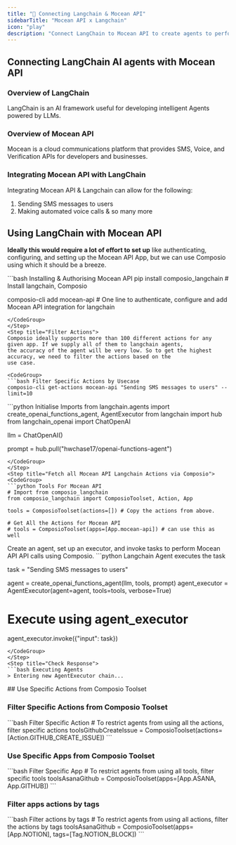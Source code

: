 ```yaml
---
title: "🚀 Connecting Langchain & Mocean API"
sidebarTitle: "Mocean API x Langchain"
icon: "play"
description: "Connect LangChain to Mocean API to create agents to perform tasks using natural language"
---
```


## Connecting LangChain AI agents with Mocean API

### Overview of LangChain

LangChain is an AI framework useful for developing intelligent Agents powered by LLMs.

### Overview of Mocean API

Mocean is a cloud communications platform that provides SMS, Voice, and Verification APIs for developers and businesses.

### Integrating Mocean API with LangChain

Integrating Mocean API & Langchain can allow for the following:

1. Sending SMS messages to users
2. Making automated voice calls
& so many more

## Using LangChain with Mocean API

<Steps>
<Step title="Setting Up the Environment">

**Ideally this would require a lot of effort to set up** like authenticating, configuring, and setting up the Mocean API App, but we can use Composio using which it should be a breeze.

<CodeGroup>
```bash Installing & Authorising Mocean API
pip install composio_langchain # Install langchain, Composio 

composio-cli add mocean-api # One line to authenticate, configure and add Mocean API integration for langchain
```
</CodeGroup>
</Step>
<Step title="Filter Actions">
Composio ideally supports more than 100 different actions for any given app. If we supply all of them to langchain agents, 
the accuracy of the agent will be very low. So to get the highest accuracy, we need to filter the actions based on the 
use case.

<CodeGroup>
```bash Filter Specific Actions by Usecase
composio-cli get-actions mocean-api "Sending SMS messages to users" --limit=10
```
</CodeGroup>

</Step>
<Step title="Import Base Packages">

<CodeGroup>
```python Initialise Imports
from langchain.agents import create_openai_functions_agent, AgentExecutor
from langchain import hub
from langchain_openai import ChatOpenAI


llm = ChatOpenAI()

prompt = hub.pull("hwchase17/openai-functions-agent")
```
</CodeGroup>
</Step>
<Step title="Fetch all Mocean API Langchain Actions via Composio">
<CodeGroup>
```python Tools For Mocean API
# Import from composio_langchain
from composio_langchain import ComposioToolset, Action, App

tools = ComposioToolset(actions=[]) # Copy the actions from above. 

# Get All the Actions for Mocean API
# tools = ComposioToolset(apps=[App.mocean-api]) # can use this as well
```
</CodeGroup>
</Step>
<Step title="Execute the Agent">
Create an agent, set up an executor, and invoke tasks to perform Mocean API API calls using Composio. 
<CodeGroup>
```python Langchain Agent executes the task

task = "Sending SMS messages to users"

agent = create_openai_functions_agent(llm, tools, prompt)
agent_executor = AgentExecutor(agent=agent, tools=tools, verbose=True)

# Execute using agent_executor
agent_executor.invoke({"input": task})
```
</CodeGroup>
</Step>
<Step title="Check Response">
```bash Executing Agents
> Entering new AgentExecutor chain...
```
</Step>
</Steps>
## Use Specific Actions from Composio Toolset

### Filter Specific Actions from Composio Toolset

<CodeGroup>
```bash Filter Specific Action
# To restrict agents from using all the actions, filter specific actions
toolsGithubCreateIssue = ComposioToolset(actions=[Action.GITHUB_CREATE_ISSUE])
```
</CodeGroup>

### Use Specific Apps from Composio Toolset
<CodeGroup>
```bash Filter Specific App
# To restrict agents from using all tools, filter specific tools
toolsAsanaGithub = ComposioToolset(apps=[App.ASANA, App.GITHUB])
```
</CodeGroup>

### Filter apps actions by tags 
<CodeGroup>
```bash Filter actions by tags
# To restrict agents from using all actions, filter the actions by tags
toolsAsanaGithub = ComposioToolset(apps=[App.NOTION], tags=[Tag.NOTION_BLOCK])
```
</CodeGroup>

